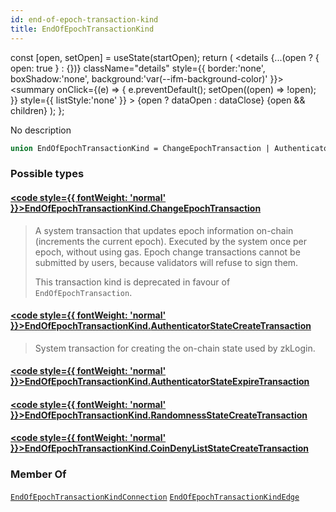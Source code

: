 ```yaml
---
id: end-of-epoch-transaction-kind
title: EndOfEpochTransactionKind
---
```









  const [open, setOpen] = useState(startOpen);
  return (
    <details {...(open ? { open: true } : {})} className="details" style={{ border:'none', boxShadow:'none', background:'var(--ifm-background-color)' }}>
      <summary
        onClick={(e) => {
          e.preventDefault();
          setOpen((open) => !open);
        }}
        style={{ listStyle:'none' }}
      >
      {open ? dataOpen : dataClose}
      </summary>
      {open && children}
    </details>
  );
};








No description


```graphql
union EndOfEpochTransactionKind = ChangeEpochTransaction | AuthenticatorStateCreateTransaction | AuthenticatorStateExpireTransaction | RandomnessStateCreateTransaction | CoinDenyListStateCreateTransaction
```




### Possible types

#### [<code style={{ fontWeight: 'normal' }}>EndOfEpochTransactionKind.<b>ChangeEpochTransaction</b></code>](/references/iota-api/iota-graphql/reference/types/objects/change-epoch-transaction) <Badge class="badge badge--secondary" text="object"/> 
> 
> 
> A system transaction that updates epoch information on-chain (increments the
> current epoch). Executed by the system once per epoch, without using gas.
> Epoch change transactions cannot be submitted by users, because validators
> will refuse to sign them.
> 
> This transaction kind is deprecated in favour of `EndOfEpochTransaction`.
> 

#### [<code style={{ fontWeight: 'normal' }}>EndOfEpochTransactionKind.<b>AuthenticatorStateCreateTransaction</b></code>](/references/iota-api/iota-graphql/reference/types/objects/authenticator-state-create-transaction) <Badge class="badge badge--secondary" text="object"/> 
> 
> 
> System transaction for creating the on-chain state used by zkLogin.
> 

#### [<code style={{ fontWeight: 'normal' }}>EndOfEpochTransactionKind.<b>AuthenticatorStateExpireTransaction</b></code>](/references/iota-api/iota-graphql/reference/types/objects/authenticator-state-expire-transaction) <Badge class="badge badge--secondary" text="object"/> 
> 
> 
> 
> 

#### [<code style={{ fontWeight: 'normal' }}>EndOfEpochTransactionKind.<b>RandomnessStateCreateTransaction</b></code>](/references/iota-api/iota-graphql/reference/types/objects/randomness-state-create-transaction) <Badge class="badge badge--secondary" text="object"/> 
> 
> 
> 
> 

#### [<code style={{ fontWeight: 'normal' }}>EndOfEpochTransactionKind.<b>CoinDenyListStateCreateTransaction</b></code>](/references/iota-api/iota-graphql/reference/types/objects/coin-deny-list-state-create-transaction) <Badge class="badge badge--secondary" text="object"/> 
> 
> 
> 
> 





### Member Of

[`EndOfEpochTransactionKindConnection`](/references/iota-api/iota-graphql/reference/types/objects/end-of-epoch-transaction-kind-connection)  <Badge class="badge badge--secondary" text="object"/><Bullet />[`EndOfEpochTransactionKindEdge`](/references/iota-api/iota-graphql/reference/types/objects/end-of-epoch-transaction-kind-edge)  <Badge class="badge badge--secondary" text="object"/>

